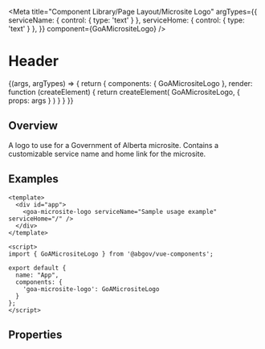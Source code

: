 

<Meta title="Component Library/Page Layout/Microsite Logo"
  argTypes={{
    serviceName: { control: { type: 'text' } },
    serviceHome: { control: { type: 'text' } },
  }}
  component={GoAMicrositeLogo} />

# Header

<Canvas>
  <Story name="Micro Site Logo" height={100}
  args={{
    serviceName: 'Microsite name',
    serviceHome: '/'
  }}>
  {(args, argTypes) => {
    return {
      components: { GoAMicrositeLogo },
      render: function (createElement) {
        return createElement(
          GoAMicrositeLogo, {
            props: args
          }
        )
      }
    }
  }}
  </Story>
</Canvas>

## Overview

A logo to use for a Government of Alberta microsite.  Contains a customizable service name and home link for the microsite.

## Examples
```
<template>
  <div id="app">
    <goa-microsite-logo serviceName="Sample usage example" serviceHome="/" />
  </div>
</template>

<script>
import { GoAMicrositeLogo } from '@abgov/vue-components';

export default {
  name: "App",
  components: {
    'goa-microsite-logo': GoAMicrositeLogo
  }
};
</script>
```

## Properties
<ArgsTable of={GoAMicrositeLogo} />
